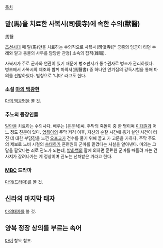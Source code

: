 [[목차]] 

== 말(馬)을 치료한 사복시(司僕寺)에 속한 수의(獸醫) == 
馬醫

[[조선]]시대 때 말(馬)만을 치료하는 수의직으로 사복시(司僕寺)[* 궁중의 임금이 타던 수레와 말과 동물의 사무를 담당한 관청] 소속의 잡직(雜職). 
 
사복시가 주로 군사와 연관이 있기 때문에 병조판서가 통수권자로 병조가 관리하였다. 병조에서 사복시의 제조와 함께 마의서(馬醫書) 중 하나인 안기집의 강독시험을 통해 마의를 선발하였다. 별칭으로 '니마' 라고도 한다.

=== 소설 [[마의 백광현]] ===
[[마의 백광현]]을 볼 것.

=== 추노의 등장인물 === 
[[말]]만을 치료하는 수의사다. 배우는 [윤문식]씨. 주막의 죽돌이 중 한 명이며 [[이대길]]과 어느 정도 친분이 있다. [[업복이]]의 주막 저격 이후, 자신의 순찰 시간에 총기 살인 사건이 터진 데 대한 부담감을 느낀 [[오포교]]가 건수를 물기 위해 끌고 가 고문을 가하다, 주막 주모의 제보로 노비 시절의 [[송태하]]가 훈련원의 군마를 맡겼다는 사실을 알아낸다. 마의는 그 말을 팔았다는 죄로 관노가 되는데, [[방화백]]의 말에 의하면 훈련원 군마를 빼돌려 파는 건 사지가 잘려나가는 게 정상이며 관노는 선처받은 거라고 한다.

=== [[MBC]] 드라마 ===
[[마의(드라마)]]를 볼 것.

== 신라의 마지막 태자 ==
[[마의태자]]를 볼 것.

== 양복 정장 상의를 부르는 속어 == 
[[마이]] 항목 참조.
